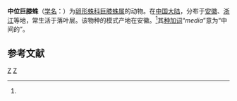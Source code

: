 {{Speciesbox
| taxon = Opopaea media
| authority = Song et Xu, 1984<ref name='id12871'>{{cite web| url =http://www.bioinfo.cn/db05/BjdwSpecies.php?action=view&id=12871| title =中位巨膝蛛| work =《中国动物物种编目数据库》| publisher =中国科学院微生物研究所| author =中国科学院动物研究所| accessdate =2009-04-28| deadurl =yes| archiveurl =https://web.archive.org/web/20160305063234/http://www.bioinfo.cn/db05/BjdwSpecies.php?action=view&id=12871| archivedate =2016-03-05}}</ref>
}}

'''中位巨膝蛛'''（[[学名|学名]]：{{lang|la|''Opopaea media''}}）为[[卵形蛛科|卵形蛛科]][[巨膝蛛属|巨膝蛛属]]的动物。在[[中国大陆|中国大陆]]，分布于[[安徽|安徽]]、[[浙江|浙江]]等地，常生活于落叶层。该物种的模式产地在安徽。<ref name='id12871'/>其[[种加词|种加词]]“''media''”意为“中间的”。

== 参考文献 ==
{{reflist}}

{{Taxonbar|from=Q1852633}}

[[Category:巨膝蛛属|Z]]
[[Category:1984年描述的动物|Z]]


{{蜘蛛小作品}}